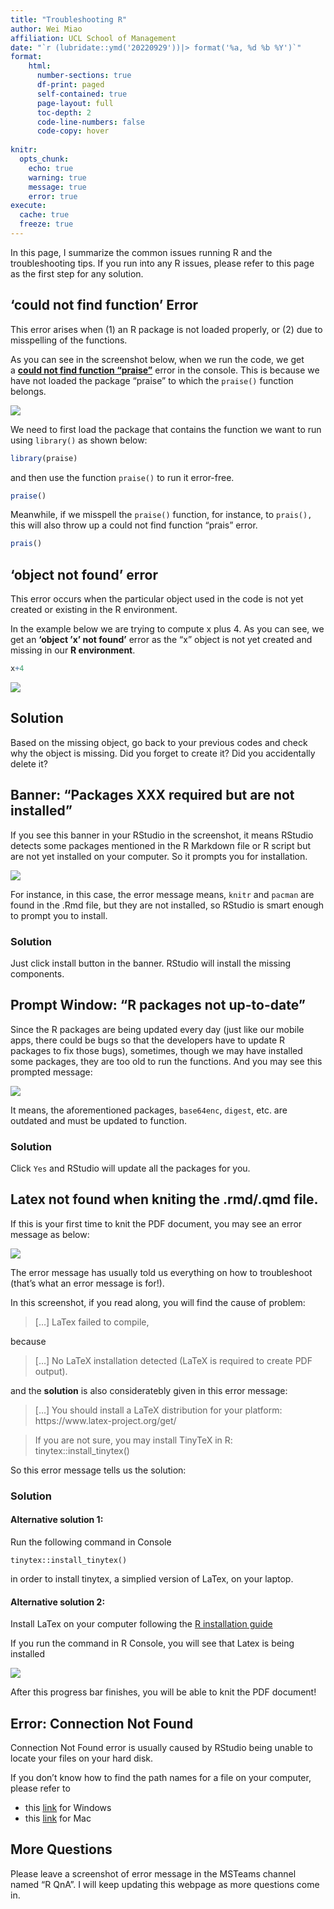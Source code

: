 ```yaml
---
title: "Troubleshooting R"
author: Wei Miao
affiliation: UCL School of Management
date: "`r (lubridate::ymd('20220929'))|> format('%a, %d %b %Y')`"
format:
    html:
      number-sections: true
      df-print: paged
      self-contained: true
      page-layout: full
      toc-depth: 2
      code-line-numbers: false
      code-copy: hover
      
knitr:
  opts_chunk:
    echo: true
    warning: true
    message: true
    error: true
execute: 
  cache: true
  freeze: true
---
```


In this page, I summarize the common issues running R and the troubleshooting tips. If you run into any R issues, please refer to this page as the first step for any solution.

## **'could not find function' Error**

This error arises when (1) an R package is not loaded properly, or (2) due to misspelling of the functions.

As you can see in the screenshot below, when we run the code, we get a [**could not find function "praise"**]{.underline} error in the console. This is because we have not loaded the package "praise" to which the `praise()` function belongs.

![](images/couldnotfindfunction.png)

We need to first load the package that contains the function we want to run using `library()` as shown below:

```r
library(praise)
```

and then use the function `praise()` to run it error-free.

```r
praise()
```

Meanwhile, if we misspell the `praise()` function, for instance, to `prais(),` this will also throw up a could not find function "prais" error.

```r
prais()
```

## **'object not found' error**

This error occurs when the particular object used in the code is not yet created or existing in the R environment.

In the example below we are trying to compute x plus 4. As you can see, we get an **'object 'x' not found'** error as the "x" object is not yet created and missing in our **R environment**.

```r
x+4
```

![](images/CleanShot%202022-09-29%20at%2014.21.51@2x.png)

::: callout-note
## Solution {#.unnumbered}

Based on the missing object, go back to your previous codes and check why the object is missing. Did you forget to create it? Did you accidentally delete it?
:::

## Banner: "Packages XXX required but are not installed"

If you see this banner in your RStudio in the screenshot, it means RStudio detects some packages mentioned in the R Markdown file or R script but are not yet installed on your computer. So it prompts you for installation.

![](images/class5_RErrorPackageNotInstalled.png)

For instance, in this case, the error message means, `knitr` and `pacman` are found in the .Rmd file, but they are not installed, so RStudio is smart enough to prompt you to install.

::: callout-note
### Solution {.unnumbered}

Just click install button in the banner. RStudio will install the missing components.
:::

## Prompt Window: "R packages not up-to-date"

Since the R packages are being updated every day (just like our mobile apps, there could be bugs so that the developers have to update R packages to fix those bugs), sometimes, though we may have installed some packages, they are too old to run the functions. And you may see this prompted message:

![](images/class5_RErrorPackageNeedsUpdated.png)

It means, the aforementioned packages, `base64enc`, `digest`, etc. are outdated and must be updated to function.

::: callout-note
### Solution {.unnumbered}

Click `Yes` and RStudio will update all the packages for you.
:::

## Latex not found when kniting the .rmd/.qmd file.

If this is your first time to knit the PDF document, you may see an error message as below:

![](images/class5_RErrorLatexNotFound.png)

The error message has usually told us everything on how to troubleshoot (that's what an error message is for!).

In this screenshot, if you read along, you will find the cause of problem:

> \[...\] LaTex failed to compile,

because

> \[...\] No LaTeX installation detected (LaTeX is required to create PDF output).

and the **solution** is also consideratebly given in this error message:

> \[...\] You should install a LaTeX distribution for your platform: https://www.latex-project.org/get/

> If you are not sure, you may install TinyTeX in R: tinytex::install_tinytex()

So this error message tells us the solution:

::: callout-note
### Solution {.unnumbered}

#### Alternative solution 1: {.unnumbered}

Run the following command in Console

`tinytex::install_tinytex()`

in order to install tinytex, a simplied version of LaTex, on your laptop.

#### Alternative solution 2: {.unnumbered}

Install LaTex on your computer following the [R installation guide](R-installR.qmd)
:::

If you run the command in R Console, you will see that Latex is being installed

![](images/Class5_RErrorInstallTinyTex.png)

After this progress bar finishes, you will be able to knit the PDF document!

## Error: Connection Not Found

Connection Not Found error is usually caused by RStudio being unable to locate your files on your hard disk.

If you don't know how to find the path names for a file on your computer, please refer to

-   this [link](https://www.sony.com/electronics/support/articles/00015251) for Windows\
-   this [link](https://macpaw.com/how-to/get-file-path-mac) for Mac

## More Questions

Please leave a screenshot of error message in the MSTeams channel named "R QnA". I will keep updating this webpage as more questions come in.
